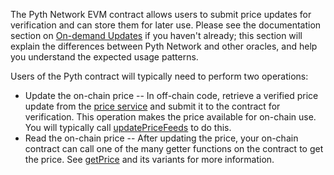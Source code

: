The Pyth Network EVM contract allows users to submit price updates for verification and can store them for later use.
Please see the documentation section on [On-demand Updates](https://docs.pyth.network/pythnet-price-feeds/on-demand) if you haven't already;
this section will explain the differences between Pyth Network and other oracles, and help you understand the expected usage patterns.

Users of the Pyth contract will typically need to perform two operations:

- Update the on-chain price -- In off-chain code, retrieve a verified price update from the
  [price service](../price-service/introduction) and submit it to the contract
  for verification. This operation makes the price available for on-chain use.
  You will typically call [updatePriceFeeds](update-price-feeds) to do this.
- Read the on-chain price -- After updating the price, your on-chain contract can call one of the
  many getter functions on the contract to get the price. See [getPrice](get-price) and its variants
  for more information.
